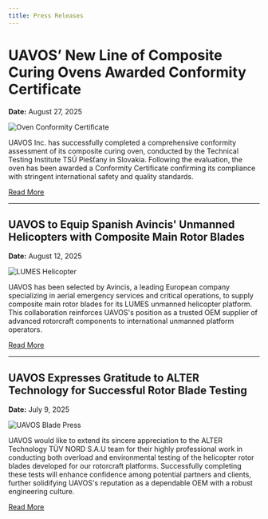 ```yaml
---
title: Press Releases
---
```

# UAVOS’ New Line of Composite Curing Ovens Awarded Conformity Certificate

**Date:** August 27, 2025

![Oven Conformity Certificate](https://www.uavos.com/wp-content/uploads/2025/08/Oven-CONFORMITY-CERTIFICATE-1024x575.png)

UAVOS Inc. has successfully completed a comprehensive conformity assessment of its composite curing oven, conducted by the Technical Testing Institute TSÚ Piešťany in Slovakia. Following the evaluation, the oven has been awarded a Conformity Certificate confirming its compliance with stringent international safety and quality standards.

[Read More](https://www.uavos.com/uavos-new-line-of-composite-curing-ovens-awarded-conformity-certificate/)

---

## UAVOS to Equip Spanish Avincis' Unmanned Helicopters with Composite Main Rotor Blades

**Date:** August 12, 2025

![LUMES Helicopter](https://www.uavos.com/wp-content/uploads/2025/08/LUMES-1024x768.jpg)

UAVOS has been selected by Avincis, a leading European company specializing in aerial emergency services and critical operations, to supply composite main rotor blades for its LUMES unmanned helicopter platform. This collaboration reinforces UAVOS's position as a trusted OEM supplier of advanced rotorcraft components to international unmanned platform operators.

[Read More](https://www.uavos.com/uavos-to-equip-spanish-avincis-unmanned-helicopters-with-composite-main-rotor-blades/)

---

## UAVOS Expresses Gratitude to ALTER Technology for Successful Rotor Blade Testing

**Date:** July 9, 2025

![UAVOS Blade Press](https://www.uavos.com/wp-content/uploads/2025/07/uavos-blade-press-1024x576.jpg)

UAVOS would like to extend its sincere appreciation to the ALTER Technology TÜV NORD S.A.U team for their highly professional work in conducting both overload and environmental testing of the helicopter rotor blades developed for our rotorcraft platforms. Successfully completing these tests will enhance confidence among potential partners and clients, further solidifying UAVOS's reputation as a dependable OEM with a robust engineering culture.

[Read More](https://www.uavos.com/uavos-expresses-gratitude-to-alter-technology-for-successful-rotor-blade-testing/)